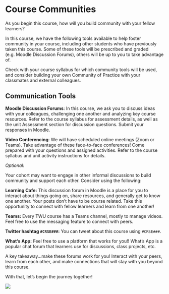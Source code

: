 # Course Communities{-}

As you begin this course, how will you build community with your fellow learners?

In this course, we have the following tools available to help foster community in your course, including other students who have previously taken this course. Some of these tools will be prescribed and graded (e.g. Moodle Discussion Forums), others will be up to you to take advantage of.

Check with your course syllabus for which community tools will be used, and consider building your own Community of Practice with your classmates and external colleagues.

## Communication Tools {-}
**Moodle Discussion Forums**: In this course, we ask you to discuss ideas with your colleagues, challenging one another and analyzing key course resources. Refer to the course syllabus for assessment details, as well as the unit Assessment section for discussion questions.  Submit your responses in Moodle.

**Video Conferencing**: We will have scheduled online meetings (Zoom or Teams). Take advantage of these face-to-face conferences! Come prepared with your questions and assigned activities. Refer to the course syllabus and unit activity instructions for details.

*Optional:*

Your cohort may want to engage in other informal discussions to build community and support each other.  Consider using the following:  

**Learning Cafe:** This discussion forum in Moodle is a place for you to interact about things going on, share resources, and generally get to know one another. Your posts don't have to be course related. Take this opportunity to connect with fellow learners and learn from one another!

**Teams:** Every TWU course has a Teams channel, mostly to manage videos. Feel free to use the messaging feature to connect with peers.

**Twitter hashtag `#CRSE###`:** You can tweet about this course using `#CRSE###`.

**What's App:** Feel free to use a platform that works for you!!  What's App is a popular chat forum that learners use for discussions, class projects, etc.


A key takeaway...make these forums work for you!  Interact with your peers, learn from each other, and make connections that will stay with you beyond this course.

With that, let's begin the journey together!

![](assets/community/luke-porter-NEqEC7qa9FM-unsplash.jpg)
